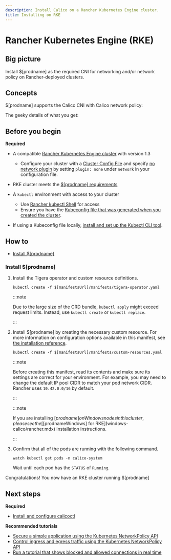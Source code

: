 ```yaml
---
description: Install Calico on a Rancher Kubernetes Engine cluster.
title: Installing on RKE
---
```


# Rancher Kubernetes Engine (RKE)

## Big picture

Install $[prodname] as the required CNI for networking and/or network policy on Rancher-deployed clusters.

## Concepts

$[prodname] supports the Calico CNI with Calico network policy:

The geeky details of what you get:

<GeekDetails
  prodname='$[prodname]'
  details='Policy:Calico,IPAM:Calico,CNI:Calico,Overlay:IPIP,Routing:BGP,Datastore:Kubernetes'
/>

## Before you begin

**Required**

- A compatible [Rancher Kubernetes Engine cluster](https://rancher.com/docs/rke/latest/en/) with version 1.3

  - Configure your cluster with a [Cluster Config File](https://ranchermanager.docs.rancher.com/reference-guides/cluster-configuration/rancher-server-configuration/rke1-cluster-configuration#rke-cluster-config-file-reference) and specify [no network plugin](https://rancher.com/docs/rke/latest/en/config-options/add-ons/network-plugins/) by setting `plugin: none` under `network` in your configuration file.

- RKE cluster meets the [$[prodname] requirements](requirements.mdx)

- A `kubectl` environment with access to your cluster

  - Use [Rancher kubectl Shell](https://ranchermanager.docs.rancher.com/how-to-guides/new-user-guides/manage-clusters/access-clusters/use-kubectl-and-kubeconfig#accessing-clusters-with-kubectl-shell-in-the-rancher-ui) for access
  - Ensure you have the [Kubeconfig file that was generated when you created the cluster](https://rancher.com/docs/rke/latest/en/installation/#save-your-files).

- If using a Kubeconfig file locally, [install and set up the Kubectl CLI tool](https://kubernetes.io/docs/tasks/tools/install-kubectl/).

## How to

- [Install $[prodname]](#install-calico)

### Install $[prodname]

1. Install the Tigera operator and custom resource definitions.

   ```
   kubectl create -f $[manifestsUrl]/manifests/tigera-operator.yaml
   ```

   :::note

   Due to the large size of the CRD bundle, `kubectl apply` might exceed request limits. Instead, use `kubectl create` or `kubectl replace`.

   :::

1. Install $[prodname] by creating the necessary custom resource. For more information on configuration options available in this manifest, see [the installation reference](../../reference/installation/api.mdx).

   ```
   kubectl create -f $[manifestsUrl]/manifests/custom-resources.yaml
   ```

   :::note

   Before creating this manifest, read its contents and make sure its settings are correct for your environment. For example,
   you may need to change the default IP pool CIDR to match your pod network CIDR. Rancher uses `10.42.0.0/16` by default.

   :::

   :::note

   If you are installing $[prodname] on Windows nodes in this cluster, please see the [$[prodnameWindows] for RKE](windows-calico/rancher.mdx) installation instructions.

   :::

1. Confirm that all of the pods are running with the following command.

   ```
   watch kubectl get pods -n calico-system
   ```

   Wait until each pod has the `STATUS` of `Running`.

Congratulations! You now have an RKE cluster running $[prodname]

## Next steps

**Required**

- [Install and configure calicoctl](../../operations/calicoctl/install.mdx)

**Recommended tutorials**

- [Secure a simple application using the Kubernetes NetworkPolicy API](../../network-policy/get-started/kubernetes-policy/kubernetes-policy-basic.mdx)
- [Control ingress and egress traffic using the Kubernetes NetworkPolicy API](../../network-policy/get-started/kubernetes-policy/kubernetes-policy-advanced.mdx)
- [Run a tutorial that shows blocked and allowed connections in real time](../../network-policy/get-started/kubernetes-policy/kubernetes-demo.mdx)
